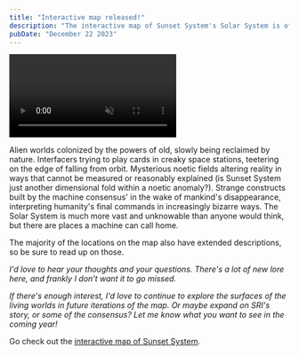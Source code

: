 ```yaml
---
title: "Interactive map released!"
description: "The interactive map of Sunset System's Solar System is officially released."
pubDate: "December 22 2023"
---
```



<video autoplay muted loop class="video border-red">
  <source src="/map2.mp4" type="video/mp4" />
</video>

Alien worlds colonized by the powers of old, slowly being reclaimed by nature. Interfacers trying to play cards in creaky space stations, teetering on the edge of falling from orbit. Mysterious noetic fields altering reality in ways that cannot be measured or reasonably explained (is Sunset System just another dimensional fold within a noetic anomaly?). Strange constructs built by the machine consensus' in the wake of mankind's disappearance, interpreting humanity's final commands in increasingly bizarre ways. The Solar System is much more vast and unknowable than anyone would think, but there are places a machine can call home.

The majority of the locations on the map also have extended descriptions, so be sure to read up on those.

*I'd love to hear your thoughts and your questions. There's a lot of new lore here, and frankly I don't want it to go missed.*

*If there's enough interest, I'd love to continue to explore the surfaces of the living worlds in future iterations of the map. Or maybe expand on SRI's story, or some of the consensus? Let me know what you want to see in the coming year!*

Go check out the [interactive map of Sunset System](/map).